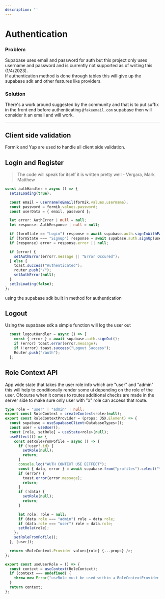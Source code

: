 ---
description: ''
---

# Authentication

### Problem

Supabase uses email and password for auth but this project only uses username and password and is currently not supported as of writing this (1/4/2023). <br/> If authentication method is done through tables this will give up the supabase sdk and other features like providers.

### Solution

There's a work around suggested by the community and that is to put suffix in the front end before authenticating `@fakeemail.com` supabase then will consider it an email and will work.

---

## Client side validation

Formik and Yup are used to handle all client side validation.

## Login and Register

> The code will speak for itself it is written pretty well -
> Vergara, Mark Matthew

```ts
const authHandler = async () => {
  setIsLoading(true);

  const email = usernameToEmail(formik.values.username);
  const password = formik.values.password;
  const userData = { email, password };

  let error: AuthError | null = null;
  let response: AuthResponse | null = null;

  if (formState == "Login") response = await supabase.auth.signInWithPassword(userData);
  if (formState === "Signup") response = await supabase.auth.signUp(userData);
  if (response) error = response.error || null;

  if (error) {
    setAuthError(error?.message || "Error Occured");
  } else {
    toast.success("Authenticated");
    router.push("/");
    setAuthError(null);
  }
  setIsLoading(false);
};
```
using the supabase sdk built in method for authentication


## Logout 
Using the supabase sdk a simple function will log the user out 
```ts
  const logoutHandler = async () => {
    const { error } = await supabase.auth.signOut();
    if (error) toast.error(error.message);
    if (!error) toast.success("Logout Success");
    Router.push("/auth");
  };
```

## Role Context API
App wide state that takes the user role info which are "user" and "admin" this will help to conditionally render some ui depending on the role of the user. Ofcourse when it comes to routes additional checks are made in the server side to make sure only user with "x" role can access that route.

```ts
type role = "user" | "admin" | null;
export const RoleContext = createContext<role>(null);
export const RoleContextProvider = (props: JSX.Element) => {
  const supabase = useSupabaseClient<DatabaseTypes>();
  const user = useUser();
  const [role, setRole] = useState<role>(null);
  useEffect(() => {
    const setRoleFromPofile = async () => {
      if (!user?.id) {
        setRole(null);
        return;
      }
      console.log("AUTH CONTEXT USE EEFFECT");
      const { data, error } = await supabase.from("profiles").select("*").eq("id", user.id).maybeSingle();
      if (error) {
        toast.error(error.message);
        return;
      }
      if (!data) {
        setRole(null);
        return;
      }

      let role: role = null;
      if (data.role === "admin") role = data.role;
      if (data.role === "user") role = data.role;
      setRole(role);
    };
    setRoleFromPofile();
  }, [user]);

  return <RoleContext.Provider value={role} {...props} />;
};

export const useUserRole = () => {
  const context = useContext(RoleContext);
  if (context === undefined) {
    throw new Error("useRole must be used within a RoleContextProvider.");
  }
  return context;
};

```
